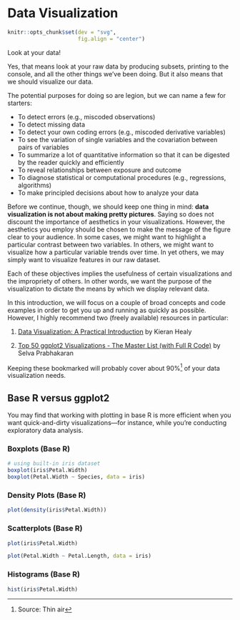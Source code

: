 # Data Visualization

```r
knitr::opts_chunk$set(dev = "svg",
                      fig.align = "center")
```

Look at your data!

Yes, that means look at your raw data by producing subsets, printing to the console, and all the other things we've been doing. But it also means that we should visualize our data.

The potential purposes for doing so are legion, but we can name a few for starters:

- To detect errors (e.g., miscoded observations)
- To detect missing data
- To detect your own coding errors (e.g., miscoded derivative variables)
- To see the variation of single variables and the covariation between pairs of variables
- To summarize a lot of quantitative information so that it can be digested by the reader quickly and efficiently
- To reveal relationships between exposure and outcome
- To diagnose statistical or computational procedures (e.g., regressions, algorithms)
- To make principled decisions about how to analyze your data

Before we continue, though, we should keep one thing in mind: **data visualization is not about making pretty pictures**. Saying so does not discount the importance of aesthetics in your visualizations. However, the aesthetics you employ should be chosen to make the message of the figure clear to your audience. In some cases, we might want to highlight a particular contrast between two variables. In others, we might want to visualize how a particular variable trends over time. In yet others, we may simply want to visualize features in our raw dataset.

Each of these objectives implies the usefulness of certain visualizations and the impropriety of others. In other words, we want the purpose of the visualization to dictate the means by which we display relevant data.

In this introduction, we will focus on a couple of broad concepts and code examples in order to get you up and running as quickly as possible. However, I highly recommend two (freely available) resources in particular:

1. [Data Visualization: A Practical Introduction](https://socviz.co/) by Kieran Healy

2. [Top 50 ggplot2 Visualizations - The Master List (with Full R Code)](http://r-statistics.co/Top50-Ggplot2-Visualizations-MasterList-R-Code.html) by Selva Prabhakaran

Keeping these bookmarked will probably cover about 90%^[Source: Thin air] of your data visualization needs.

## Base R versus ggplot2

You may find that working with plotting in base R is more efficient when you want quick-and-dirty visualizations---for instance, while you're conducting exploratory data analysis.

### Boxplots (Base R)

```r
# using built-in iris dataset
boxplot(iris$Petal.Width)
boxplot(Petal.Width ~ Species, data = iris)
```

### Density Plots (Base R)

```r
plot(density(iris$Petal.Width))
```

### Scatterplots (Base R)

```r
plot(iris$Petal.Width)

plot(Petal.Width ~ Petal.Length, data = iris)
```

### Histograms (Base R)

```r
hist(iris$Petal.Width)
```
